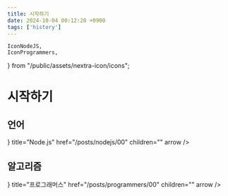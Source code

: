 ```yaml
---
title: 시작하기
date: 2024-10-04 00:12:20 +0900
tags: ['history']
---
```


	IconNodeJS,
	IconProgrammers,
} from "/public/assets/nextra-icon/icons";

# 시작하기

## 언어

<Cards>
	<Card
		icon={<IconNodeJS />}
		title="Node.js"
		href="/posts/nodejs/00"
		children=""
		arrow
	/>
</Cards>

## 알고리즘

<Cards>
	<Card
		icon={<IconProgrammers />}
		title="프로그래머스"
		href="/posts/programmers/00"
		children=""
		arrow
	/>
</Cards>
